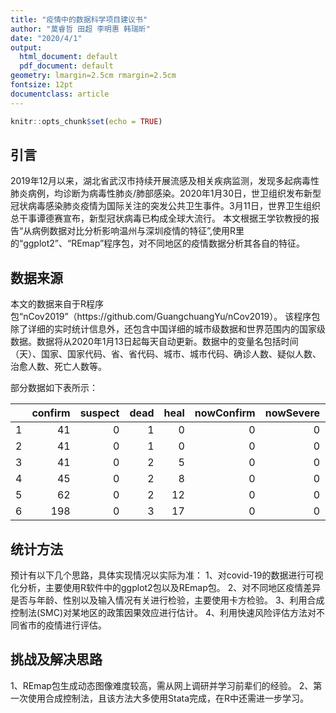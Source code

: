 ```yaml
---
title: "疫情中的数据科学项目建议书"
author: "莫睿哲 田超 李明惠 韩瑞昕"
date: "2020/4/1"
output:
  html_document: default
  pdf_document: default
geometry: lmargin=2.5cm rmargin=2.5cm
fontsize: 12pt
documentclass: article
---
```


```r
knitr::opts_chunk$set(echo = TRUE)
```

## 引言

2019年12月以来，湖北省武汉市持续开展流感及相关疾病监测，发现多起病毒性肺炎病例，均诊断为病毒性肺炎/肺部感染。2020年1月30日，世卫组织发布新型冠状病毒感染肺炎疫情为国际关注的突发公共卫生事件。3月11日，世界卫生组织总干事谭德赛宣布，新型冠状病毒已构成全球大流行。
本文根据王学钦教授的报告“从病例数据对比分析影响温州与深圳疫情的特征”,使用R里的“ggplot2”、“REmap"程序包，对不同地区的疫情数据分析其各自的特征。

## 数据来源

本文的数据来自于R程序包“nCov2019”（https://github.com/GuangchuangYu/nCov2019）。 该程序包 除了详细的实时统计信息外，还包含中国详细的城市级数据和世界范围内的国家级数据。数据将从2020年1月13日起每天自动更新。数据中的变量名包括时间（天）、国家、国家代码、省、省代码、城市、城市代码、确诊人数、疑似人数、治愈人数、死亡人数等。

部分数据如下表所示：

|  |confirm|suspect|dead|heal|nowConfirm|nowSevere|importedCase|deadRate|healRate|date |
|-:|------:|------:|---:|---:|---------:|--------:|-----------:|-------:|-------:|----:|
| 1|   41  |   0   |1   |0   |0         | 0       |0           |2.4     |0.0     |01.13|
| 2|   41  |   0   |1   |0   |0         | 0       |0           |2.4     |0.0     |01.14|
| 3|   41  |   0   |2   |5   |0         | 0       |0           |4.9     |12.2    |01.15|
| 4|   45  |   0   |2   |8   |0         | 0       |0           |4.4     |17.8    |01.16|
| 5|   62  |   0   |2   |12  |0         | 0       |0           |3.2     |19.4    |01.17|
| 6|  198  |   0   |3   |17  |0         | 0       |0           |1.5     |8.6     |01.18|

## 统计方法

预计有以下几个思路，具体实现情况以实际为准：
1、对covid-19的数据进行可视化分析，主要使用R软件中的ggplot2包以及REmap包。
2、对不同地区疫情差异是否与年龄、性别以及输入情况有关进行检验，主要使用卡方检验。
3、利用合成控制法(SMC)对某地区的政策因果效应进行估计。
4、利用快速风险评估方法对不同省市的疫情进行评估。

## 挑战及解决思路

1、REmap包生成动态图像难度较高，需从网上调研并学习前辈们的经验。
2、第一次使用合成控制法，且该方法大多使用Stata完成，在R中还需进一步学习。
